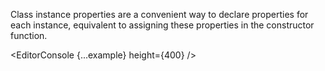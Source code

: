 

Class instance properties are a convenient way to declare properties for each instance, equivalent to assigning these properties in the constructor function.

<EditorConsole {...example} height={400} />
